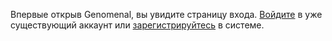 Впервые открыв Genomenal, вы увидите страницу входа. [Войдите](/log_in#sign-in) в уже существующий аккаунт
или [зарегистрируйтесь](/log_in#sign_up) в системе.